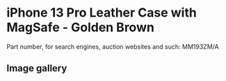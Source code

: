 
# iPhone 13 Pro Leather Case with MagSafe - Golden Brown

Part number, for search engines, auction websites and such: MM193ZM/A

## Image gallery

<div style={{ width: "768px" }}>
  <GalleryComponent
    images={[
      {
        original: "/everysource/MM193.webp",
        thumbnail: "/everypreview/MM193.webp",
      },
      {
        original: "/everysource/MM193_AV1.webp",
        thumbnail: "/everypreview/MM193_AV1.webp",
      },
      {
        original: "/everysource/MM193_AV2.webp",
        thumbnail: "/everypreview/MM193_AV2.webp",
      },
      {
        original: "/everysource/MM193_AV3.webp",
        thumbnail: "/everypreview/MM193_AV3.webp",
      },
      {
        original: "/everysource/MM193_AV4.webp",
        thumbnail: "/everypreview/MM193_AV4.webp",
      },
      {
        original: "/everysource/MM193_AV5.webp",
        thumbnail: "/everypreview/MM193_AV5.webp",
      },
      {
        original: "/everysource/MM193_AV6.webp",
        thumbnail: "/everypreview/MM193_AV6.webp",
      }
    ]}
  />
</div>